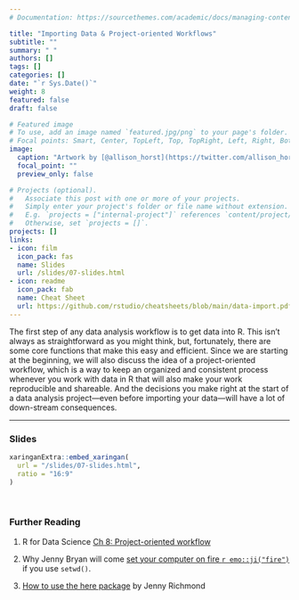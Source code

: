 ```yaml
---
# Documentation: https://sourcethemes.com/academic/docs/managing-content/

title: "Importing Data & Project-oriented Workflows"
subtitle: ""
summary: " "
authors: []
tags: []
categories: []
date: "`r Sys.Date()`"
weight: 8
featured: false
draft: false

# Featured image
# To use, add an image named `featured.jpg/png` to your page's folder.
# Focal points: Smart, Center, TopLeft, Top, TopRight, Left, Right, BottomLeft, Bottom, BottomRight.
image:
  caption: "Artwork by [@allison_horst](https://twitter.com/allison_horst)"
  focal_point: ""
  preview_only: false

# Projects (optional).
#   Associate this post with one or more of your projects.
#   Simply enter your project's folder or file name without extension.
#   E.g. `projects = ["internal-project"]` references `content/project/deep-learning/index.md`.
#   Otherwise, set `projects = []`.
projects: []
links:
- icon: film
  icon_pack: fas
  name: Slides
  url: /slides/07-slides.html
- icon: readme
  icon_pack: fab
  name: Cheat Sheet
  url: https://github.com/rstudio/cheatsheets/blob/main/data-import.pdf
---
```


The first step of any data analysis workflow is to get data into R. This isn't always as straightforward as you might think, but, fortunately, there are some core functions that make this easy and efficient. Since we are starting at the beginning, we will also discuss the idea of a project-oriented workflow, which is a way to keep an organized and consistent process whenever you work with data in R that will also make your work reproducible and shareable. And the decisions you make right at the start of a data analysis project---even before importing your data---will have a lot of down-stream consequences. 

***

### Slides

```r
xaringanExtra::embed_xaringan(
  url = "/slides/07-slides.html",
  ratio = "16:9"
)
```

<br>

### Further Reading

:::book

1. R for Data Science [Ch 8: Project-oriented workflow](https://r4ds.had.co.nz/workflow-projects.html#rstudio-projects)

2. Why Jenny Bryan will come [set your computer on fire `r emo::ji("fire")`](https://www.tidyverse.org/blog/2017/12/workflow-vs-script/) if you use `setwd()`.

3. [How to use the here package](http://jenrichmond.rbind.io/post/how-to-use-the-here-package/) by Jenny Richmond
:::
